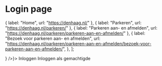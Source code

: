 



<Meta title="Templates/Login page" />

# Login page

  { label: "Home", url: "https://denhaag.nl/" },
  { label: "Parkeren", url: "https://denhaag.nl/parkeren/" },
  { label: "Parkeren aan- en afmelden", url: "https://denhaag.nl/parkeren/parkeren-aan-en-afmelden/" },
  {
    label: "Bezoek voor parkeren aan- en afmelden",
    url: "https://denhaag.nl/parkeren/parkeren-aan-en-afmelden/bezoek-voor-parkeren-aan-en-afmelden/",
  },
];

<Canvas>
  <Story
    name="Login page"
    parameters={{
      chromatic: { viewports: [1280, 360] },
    }}
  >
    <Page header={<Header breadcrumb={<Breadcrumb navigationPath={navigationPathData} />} />}>
      <ResponsiveContent>
        <Heading2>Inloggen</Heading2>
        <AuthenticationCardGroup cards={["DigiD", "eHerkenning", "eIDAS"]} responsive />
        <Heading2>Inloggen als gemachtigde</Heading2>
        <Alert
          title="Om in te loggen als gemachtigde heeft u een geldige machtiging nodig."
          variant="info"
          className="denhaag-authentication__alert"
        />
        <AuthenticationCardGroup cards={["DigiD", "eHerkenning"]} responsive />
      </ResponsiveContent>
    </Page>
  </Story>
</Canvas>

